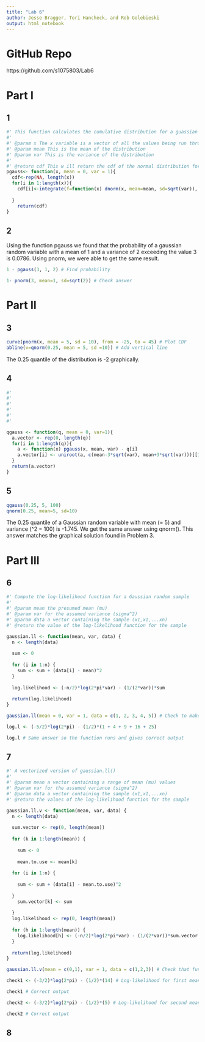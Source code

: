 ```yaml
---
title: "Lab 6"
author: Jesse Bragger, Tori Hancheck, and Rob Golebieski
output: html_notebook
---
```


# GitHub Repo

https://github.com/s1075803/Lab6

# Part I

## 1

```r
#' This function calculates the cumulative distribution for a guassian random variable. 
#' 
#' @param x The x variable is a vector of all the values being run through the function
#' @param mean This is the mean of the distribution
#' @param var This is the variance of the distribution
#' 
#' @return cdf This w ill return the cdf of the normal distribution for a given set of numbers
pgauss<- function(x, mean = 0, var = 1){
  cdf<-rep(NA, length(x))
  for(i in 1:length(x)){
    cdf[i]<-integrate(f=function(x) dnorm(x, mean=mean, sd=sqrt(var)), lower=-Inf, upper=x[i])[[1]]
  
  }
    return(cdf)
}

```

## 2

Using the function pgauss we found that the probability of a gaussian random variable with a mean of 1 and a variance of 2 exceeding the value 3 is 0.0786. Using pnorm, we were able to get the same result.

```r
1 - pgauss(3, 1, 2) # Find probability

1- pnorm(3, mean=1, sd=sqrt(2)) # Check answer
```
# Part II

## 3

```r
curve(pnorm(x, mean = 5, sd = 10), from = -25, to = 45) # Plot CDF
abline(v=qnorm(0.25, mean = 5, sd =10)) # Add vertical line
```
The 0.25 quantile of the distribution is -2 graphically.

## 4

```r
#'
#'
#'
#'
#'
#'

qgauss <- function(q, mean = 0, var=1){
  a.vector <- rep(0, length(q))
  for(i in 1:length(q)){
    a <- function(x) pgauss(x, mean, var) - q[i]
    a.vector[i] <- uniroot(a, c(mean-3*sqrt(var), mean+3*sqrt(var)))[[1]]
  }
  return(a.vector)
}
```

## 5

```r
qgauss(0.25, 5, 100)
qnorm(0.25, mean=5, sd=10)
```
The 0.25 quantile of a Gaussian random variable with mean \(\mu = 5\) and variance \(\sigma^2 = 100\) is -1.745. We get the same answer using qnorm(). This answer matches the graphical solution found in Problem 3.

# Part III

## 6

```r
#' Compute the log-likelihood function for a Gaussian random sample
#'
#' @param mean the presumed mean (mu)
#' @param var for the assumed variance (sigma^2)
#' @param data a vector containing the sample (x1,x1,...xn)
#' @return the value of the log-likelihood function for the sample

gaussian.ll <- function(mean, var, data) {
  n <- length(data)
  
  sum <- 0
  
  for (i in 1:n) {
    sum <- sum + (data[i] - mean)^2
  }
  
  log.likelihood <- (-n/2)*log(2*pi*var) - (1/(2*var))*sum
  
  return(log.likelihood)
}

gaussian.ll(mean = 0, var = 1, data = c(1, 2, 3, 4, 5)) # Check to make sure function works

log.l <- (-5/2)*log(2*pi) - (1/2)*(1 + 4 + 9 + 16 + 25)

log.l # Same answer so the function runs and gives correct output
```
## 7

```r
#' A vectorized version of gaussian.ll()
#'
#' @param mean a vector containing a range of mean (mu) values
#' @param var for the assumed variance (sigma^2)
#' @param data a vector containing the sample (x1,x1,...xn)
#' @return the values of the log-likelihood function for the sample

gaussian.ll.v <- function(mean, var, data) {
  n <- length(data)
  
  sum.vector <- rep(0, length(mean))
  
  for (k in 1:length(mean)) {
    
    sum <- 0
    
    mean.to.use <- mean[k]
    
  for (i in 1:n) {
    
    sum <- sum + (data[i] - mean.to.use)^2
    
  }
    sum.vector[k] <- sum
  
  }
  log.likelihood <- rep(0, length(mean))
  
  for (h in 1:length(mean)) {
    log.likelihood[h] <- (-n/2)*log(2*pi*var) - (1/(2*var))*sum.vector[h]
  }
  
  return(log.likelihood)
}

gaussian.ll.v(mean = c(0,1), var = 1, data = c(1,2,3)) # Check that function works

check1 <- (-3/2)*log(2*pi) - (1/2)*(14) # Log-likelihood for first mean

check1 # Correct output

check2 <- (-3/2)*log(2*pi) - (1/2)*(5) # Log-likelihood for second mean

check2 # Correct output
```

## 8

```r

```
























